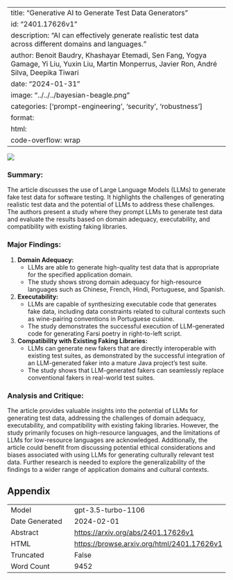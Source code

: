 
---
title: "Generative AI to Generate Test Data Generators"
id: "2401.17626v1"
description: "AI can effectively generate realistic test data across different domains and languages."
author: Benoit Baudry, Khashayar Etemadi, Sen Fang, Yogya Gamage, Yi Liu, Yuxin Liu, Martin Monperrus, Javier Ron, André Silva, Deepika Tiwari
date: "2024-01-31"
image: "../../../bayesian-beagle.png"
categories: ['prompt-engineering', 'security', 'robustness']
format:
  html:
    code-overflow: wrap
---

![](None)

### **Summary:**
The article discusses the use of Large Language Models (LLMs) to generate fake test data for software testing. It highlights the challenges of generating realistic test data and the potential of LLMs to address these challenges. The authors present a study where they prompt LLMs to generate test data and evaluate the results based on domain adequacy, executability, and compatibility with existing faking libraries.

### Major Findings:
1. **Domain Adequacy:**
   - LLMs are able to generate high-quality test data that is appropriate for the specified application domain.
   - The study shows strong domain adequacy for high-resource languages such as Chinese, French, Hindi, Portuguese, and Spanish.
   
2. **Executability:**
   - LLMs are capable of synthesizing executable code that generates fake data, including data constraints related to cultural contexts such as wine-pairing conventions in Portuguese cuisine.
   - The study demonstrates the successful execution of LLM-generated code for generating Farsi poetry in right-to-left script.

3. **Compatibility with Existing Faking Libraries:**
   - LLMs can generate new fakers that are directly interoperable with existing test suites, as demonstrated by the successful integration of an LLM-generated faker into a mature Java project's test suite.
   - The study shows that LLM-generated fakers can seamlessly replace conventional fakers in real-world test suites.

### Analysis and Critique:
The article provides valuable insights into the potential of LLMs for generating test data, addressing the challenges of domain adequacy, executability, and compatibility with existing faking libraries. However, the study primarily focuses on high-resource languages, and the limitations of LLMs for low-resource languages are acknowledged. Additionally, the article could benefit from discussing potential ethical considerations and biases associated with using LLMs for generating culturally relevant test data. Further research is needed to explore the generalizability of the findings to a wider range of application domains and cultural contexts.

## Appendix

|          |          |
|----------|----------|
| Model     | gpt-3.5-turbo-1106       |
| Date Generated     | 2024-02-01       |
| Abstract | [https://arxiv.org/abs/2401.17626v1](https://arxiv.org/abs/2401.17626v1)        |
| HTML     | [https://browse.arxiv.org/html/2401.17626v1](https://browse.arxiv.org/html/2401.17626v1)       |
| Truncated       | False       |
| Word Count       | 9452       |